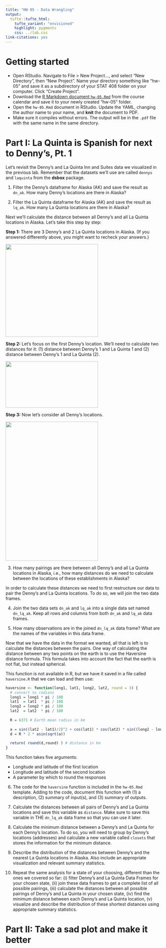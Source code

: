 ```yaml
---
title: "HW 05 - Data Wrangling"
output: 
  tufte::tufte_html:
    tufte_variant: "envisioned"
    highlight: pygments
    css: ../lab.css
link-citations: yes
---
```


# Getting started

* Open RStudio. Navigate to File > New Project..., and select "New Directory", then "New Project". Name your directory something like "hw-05" and save it as a subdirectory of your STAT 408 folder on your computer. Click "Create Project".
* Download the [R Markdown document `hw-05.Rmd`](hw-05.Rmd) from the course calendar and save it to your newly created "hw-05" folder.
* Open the `hw-05.Rmd` document in RStudio. Update the YAML, changing the author name to your name, and **knit** the document to PDF.
* Make sure it compiles without errors. The output will be in the `.pdf` file with the same name in the same directory.

# Part I: La Quinta is Spanish for next to Denny's, Pt. 1

Let's revisit the Denny's and La Quinta Inn and Suites data we visualized in the previous lab.
Remember that the datasets we'll use are called `dennys` and `laquinta` from the **dsbox** package.

1.  Filter the Denny's dataframe for Alaska (AK) and save the result as `dn_ak`. How many Denny's locations are there in Alaska?


2.  Filter the La Quinta dataframe for Alaska (AK) and save the result as `lq_ak`. How many La Quinta locations are there in Alaska?



Next we'll calculate the distance between all Denny's and all La Quinta locations in Alaska.
Let's take this step by step:

**Step 1:** There are 3 Denny's and 2 La Quinta locations in Alaska.
(If you answered differently above, you might want to recheck your answers.)

![](img/dennys-laquinta-sketches/dennys-laquinta-sketches.001.png){width="300px" height="300px"}

**Step 2:** Let's focus on the first Denny's location.
We'll need to calculate two distances for it: (1) distance between Denny's 1 and La Quinta 1 and (2) distance between Denny's 1 and La Quinta (2).

![](img/dennys-laquinta-sketches/dennys-laquinta-sketches.002.png){width="300px" height="150px"}

**Step 3:** Now let's consider all Denny's locations.

![](img/dennys-laquinta-sketches/dennys-laquinta-sketches.003.png){width="300px" height="450px"}

3.  How many pairings are there between all Denny's and all La Quinta locations in Alaska, i.e., how many distances do we need to calculate between the locations of these establishments in Alaska?

In order to calculate these distances we need to first restructure our data to pair the Denny's and La Quinta locations.
To do so, we will join the two data frames.

4. Join the two data sets `dn_ak` and `lq_ak` into a single data set named `dn_lq_ak`. Keep all rows and columns from both `dn_ak` and `lq_ak` data frames.


5.  How many observations are in the joined `dn_lq_ak` data frame? What are the names of the variables in this data frame.


Now that we have the data in the format we wanted, all that is left is to calculate the distances between the pairs.
One way of calculating the distance between any two points on the earth is to use the Haversine distance formula.
This formula takes into account the fact that the earth is not flat, but instead spherical.

This function is not available in R, but we have it saved in a file called `haversine.R` that we can load and then use:

```r
haversine <- function(long1, lat1, long2, lat2, round = 3) {
  # convert to radians
  long1 = long1 * pi / 180
  lat1  = lat1  * pi / 180
  long2 = long2 * pi / 180
  lat2  = lat2  * pi / 180
  
  R = 6371 # Earth mean radius in km
  
  a = sin((lat2 - lat1)/2)^2 + cos(lat1) * cos(lat2) * sin((long2 - long1)/2)^2
  d = R * 2 * asin(sqrt(a))
  
  return( round(d,round) ) # distance in km
}
```

This function takes five arguments:

-   Longitude and latitude of the first location
-   Longitude and latitude of the second location
-   A parameter by which to round the responses

6. The code for the `haversine` function is included in the `hw-05.Rmd` template.
Adding to the code, document this function with (1) a description, (2) summary of input(s), and (3) summary of outputs.

7.  Calculate the distances between all pairs of Denny's and La Quinta locations and save this variable as `distance`.
    Make sure to save this variable in THE `dn_lq_ak` data frame so that you can use it later.

8.  Calculate the minimum distance between a Denny's and La Quinta for each Denny's location.
    To do so, you will need to group by Denny's locations (addresses) and calculate a new variable called `closets` that stores the information for the minimum distance.

9.  Describe the distribution of the distances between Denny's and the nearest La Quinta locations in Alaska. Also include an appropriate visualization and relevant summary statistics.

10. Repeat the same analysis for a state of your choosing, different than the ones we covered so far: (i) filter Denny's and La Quinta Data Frames for your chosen state, (ii) join these data frames to get a complete list of all possible pairings, (iii) calculate the distances between all possible pairings of Denny's and La Quinta in your chosen state, (iv) find the minimum distance between each Denny's and La Quinta location, (v) visualize and describe the distribution of these shortest distances using appropriate summary statistics.


# Part II: Take a sad plot and make it better

